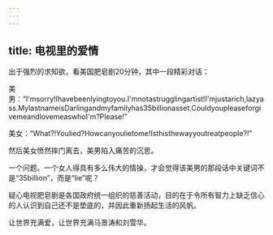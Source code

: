 ```yaml
---
---
---
```

title: 电视里的爱情
---




出于强烈的求知欲，看美国肥皂剧20分钟，其中一段精彩对话：


美男：“I'msorry!Ihavebeenlyingtoyou.I'mnotastrugglingartist!I'mjustarich,lazyass.MylastnameisDarlingandmyfamilyhas35billionasset.CouldyoupleaseforgivemeandlovemeaswhoI'm?Please!”

美女：“What?!Youlied?Howcanyoulietome!Isthisthewayyoutreatpeople?!”




然后美女愤然摔门离去，美男陷入痛苦的沉思。

一个问题。一个女人得具有多么伟大的情操，才会觉得该美男的那段话中关键词不是“35billion”，而是“lie”呢？

疑心电视肥皂剧是各国政府统一组织的慈善活动，目的在于令所有智力上缺乏信心的人认识到自己还不是垫底的，并因此重新扬起生活的风帆。

让世界充满爱，让世界充满马景涛和刘雪华。